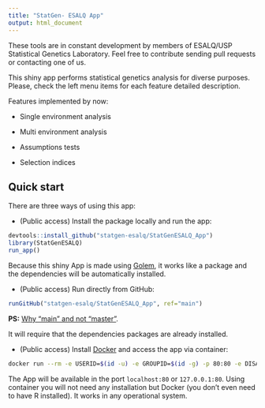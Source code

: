 ```yaml
---
title: "StatGen- ESALQ App"
output: html_document
---
```


These tools are in constant development by members of ESALQ/USP Statistical Genetics Laboratory. Feel free to contribute sending pull requests or contacting one of us.

This shiny app performs statistical genetics analysis for diverse purposes. Please, check the left menu items for each feature detailed description.

Features implemented by now:

* Single environment analysis

* Multi environment analysis

* Assumptions tests

* Selection indices

## Quick start

There are three ways of using this app:

* (Public access) Install the package locally and run the app:

```r
devtools::install_github("statgen-esalq/StatGenESALQ_App")
library(StatGenESALQ)
run_app()
```

Because this shiny App is made using [Golem](https://golemverse.org/), it works like a package and the dependencies will be automatically installed. 

* (Public access) Run directly from GitHub:

```r
runGitHub("statgen-esalq/StatGenESALQ_App", ref="main")
```

**PS:** [Why "main" and not "master"](https://www.zdnet.com/article/github-to-replace-master-with-main-starting-next-month/#:~:text=GitHub%20repositories%20are%20where%20users,of%20a%20source%20code%20repository.&text=1%2C%202020%2C%20any%20new%20repositories,master%2C%22%20the%20company%20said.).

It will require that the dependencies packages are already installed.

* (Public access) Install [Docker](https://www.docker.com/get-started) and access the app via container:

```bash
docker run --rm -e USERID=$(id -u) -e GROUPID=$(id -g) -p 80:80 -e DISABLE_AUTH=true cristaniguti/statgenapp
```

The App will be available in the port `localhost:80` or `127.0.0.1:80`. Using container you will not need any installation but Docker (you don't even need to have R installed). It works in any operational system.



